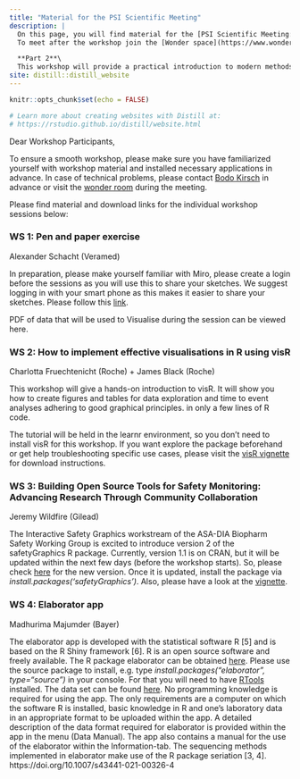```yaml
---
title: "Material for the PSI Scientific Meeting"
description: |
  On this page, you will find material for the [PSI Scientific Meeting: Generating Insights through Modern Applications of Data Visualisation](https://psiweb.org/events/event-item/2021/09/17/default-calendar/psi-scientific-meeting-generating-insights-through-modern-applications-of-data-visualisation)\
  To meet after the workshop join the [Wonder space](https://www.wonder.me/r?id=7b090d6c-4c0f-44fc-8ea3-c19a99a9e6d1).

  **Part 2**\
  This workshop will provide a practical introduction to modern methods of data visualisation through practical hands-on workshop exercises. This includes interactive and animated data visualisation tools, and the development of open source code. 
site: distill::distill_website
---
```


```r
knitr::opts_chunk$set(echo = FALSE)

# Learn more about creating websites with Distill at:
# https://rstudio.github.io/distill/website.html

```



Dear Workshop Participants,

To ensure a smooth workshop, please make sure you have familiarized yourself with workshop material and installed necessary applications in advance. In case of technical problems, please contact [Bodo Kirsch](mailto:bodo.kirsch@bayer.com) in advance or visit the [wonder room](https://www.wonder.me/r?id=7b090d6c-4c0f-44fc-8ea3-c19a99a9e6d1) during the meeting.

Please find material and download links for the individual workshop sessions below:



### WS 1: Pen and paper exercise
Alexander Schacht (Veramed)

In preparation, please make yourself familiar with Miro, please create a login before the sessions as you will use this to share your sketches. We suggest logging in with your smart phone as this makes it easier to share your sketches. Please follow this [link](https://miro.com/welcomeonboard/RHpRYnNPRjFxbEVYRHM2cmNxVXh6ZkRvRW5rZDVZaDVoZW1tTks3Mng0SWJ1UjJ3Y0ZpR2dpTGoydGFMZTNUdXwzMDc0NDU3MzQ5NjY0NTQ5NTky).

PDF of data that will be used to Visualise during the session can be viewed here. 


### WS 2: How to implement effective visualisations in R using visR
Charlotta Fruechtenicht (Roche) + James Black (Roche)

This workshop will give a hands-on introduction to visR. It will show you how to create figures and tables for data exploration and time to event analyses adhering to good graphical principles. in only a few lines of R code.

The tutorial will be held in the learnr environment, so you don't need to install visR for this workshop. If you want explore the package beforehand or get help troubleshooting specific use cases, please visit the [visR vignette](https://openpharma.github.io/visR/) for download instructions.


### WS 3: Building Open Source Tools for Safety Monitoring: Advancing Research Through Community Collaboration
Jeremy Wildfire (Gilead)

The Interactive Safety Graphics workstream of the ASA-DIA Biopharm Safety Working Group is excited to introduce version 2 of the safetyGraphics R package. Currently, version 1.1 is on CRAN, but it will be updated within the next few days (before the workshop starts). So, please check [here](https://cran.r-project.org/web/packages/safetyGraphics/index.html) for the new version. Once it is updated, install the package via *install.packages('safetyGraphics')*. Also, please have a look at the [vignette](https://github.com/SafetyGraphics/safetyGraphics/wiki/Cookbook).


### WS 4: Elaborator app
Madhurima Majumder (Bayer)

The elaborator app is developed with the statistical software R [5] and is based on the R Shiny framework [6]. R is an open source software and freely available. The R package elaborator can be obtained [here](https://cran.r-project.org/package=elaborator). Please use the source package to install, e.g. type *install.packages("elaborator", type="source")* in your console. For that you will need to have [RTools](https://cran.r-project.org/bin/windows/Rtools/) installed. The data set can be found [here](exampledata_elaborator.csv). No programming knowledge is required for using the app. The only requirements are a computer on which the software R is installed, basic knowledge in R and one’s laboratory data in an appropriate format to be uploaded within the app. A detailed description of the data format required for elaborator is provided within the app in the menu (Data Manual). The app also contains a manual for the use of the elaborator within the Information-tab. The sequencing methods implemented in elaborator make use of the R package seriation [3, 4].
https://doi.org/10.1007/s43441-021-00326-4
